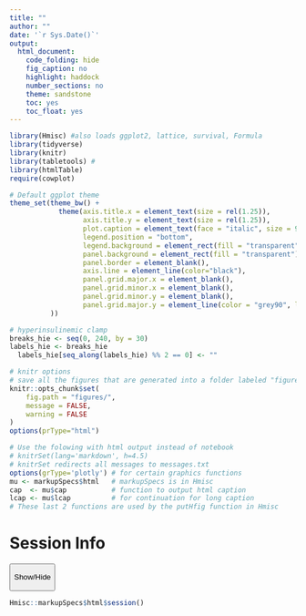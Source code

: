 ```yaml
---
title: ""
author: ""
date: '`r Sys.Date()`'
output:
  html_document:
    code_folding: hide
    fig_caption: no
    highlight: haddock
    number_sections: no
    theme: sandstone
    toc: yes
    toc_float: yes
---
```


```r
library(Hmisc) #also loads ggplot2, lattice, survival, Formula
library(tidyverse)
library(knitr)    
library(tabletools) #
library(htmlTable)
require(cowplot)

# Default ggplot theme
theme_set(theme_bw() +
            theme(axis.title.x = element_text(size = rel(1.25)),
                  axis.title.y = element_text(size = rel(1.25)),
                  plot.caption = element_text(face = "italic", size = 9),
                  legend.position = "bottom",
                  legend.background = element_rect(fill = "transparent"), 
                  panel.background = element_rect(fill = "transparent"),
                  panel.border = element_blank(),
                  axis.line = element_line(color="black"),
                  panel.grid.major.x = element_blank(),
                  panel.grid.minor.x = element_blank(),
                  panel.grid.minor.y = element_blank(),
                  panel.grid.major.y = element_line(color = "grey90", linetype = 2)
          ))

# hyperinsulinemic clamp
breaks_hie <- seq(0, 240, by = 30)
labels_hie <- breaks_hie
  labels_hie[seq_along(labels_hie) %% 2 == 0] <- ""

# knitr options
# save all the figures that are generated into a folder labeled "figures"
knitr::opts_chunk$set(
	fig.path = "figures/",
	message = FALSE,
	warning = FALSE
)
options(prType="html")

# Use the folowing with html output instead of notebook
# knitrSet(lang='markdown', h=4.5)
# knitrSet redirects all messages to messages.txt
options(grType='plotly') # for certain graphics functions
mu <- markupSpecs$html   # markupSpecs is in Hmisc
cap  <- mu$cap           # function to output html caption
lcap <- mu$lcap          # for continuation for long caption
# These last 2 functions are used by the putHfig function in Hmisc
```




# Session Info

<button class="btn btn-primary" data-toggle="collapse" data-target="#SessionInfo">

Show/Hide

</button>

::: {#SessionInfo .collapse}
```r
Hmisc::markupSpecs$html$session()
```
:::
